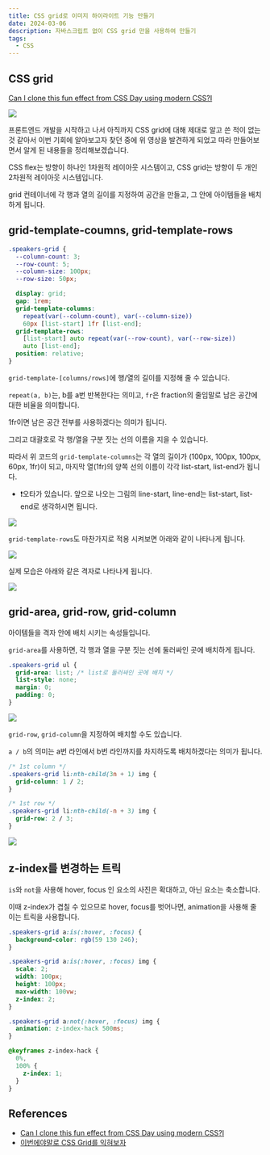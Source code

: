 ```yaml
---
title: CSS grid로 이미지 하이라이트 기능 만들기
date: 2024-03-06
description: 자바스크립트 없이 CSS grid 만을 사용하여 만들기
tags:
  - CSS
---
```


## CSS grid

[Can I clone this fun effect from CSS Day using modern CSS?I](https://www.youtube.com/watch?v=fs_5R8V4JCI)

![](/posts/20240306-image-highlight-grid/grid.gif)

프론트엔드 개발을 시작하고 나서 아직까지 CSS grid에 대해 제대로 알고 쓴 적이 없는 것 같아서 이번 기회에 알아보고자 찾던 중에 위 영상을 발견하게 되었고 따라 만들어보면서 알게 된 내용들을 정리해보겠습니다.

CSS flex는 방향이 하나인 1차원적 레이아웃 시스템이고, CSS grid는 방향이 두 개인 2차원적 레이아웃 시스템입니다.

grid 컨테이너에 각 행과 열의 길이를 지정하여 공간을 만들고, 그 안에 아이템들을 배치하게 됩니다.

## grid-template-coumns, grid-template-rows

```css
.speakers-grid {
  --column-count: 3;
  --row-count: 5;
  --column-size: 100px;
  --row-size: 50px;

  display: grid;
  gap: 1rem;
  grid-template-columns:
    repeat(var(--column-count), var(--column-size))
    60px [list-start] 1fr [list-end];
  grid-template-rows:
    [list-start] auto repeat(var(--row-count), var(--row-size))
    auto [list-end];
  position: relative;
}
```

`grid-template-[columns/rows]`에 행/열의 길이를 지정해 줄 수 있습니다.

`repeat(a, b)`는, b를 a번 반복한다는 의미고, `fr`은 fraction의 줄임말로 남은 공간에 대한 비율을 의미합니다.

1fr이면 남은 공간 전부를 사용하겠다는 의미가 됩니다.

그리고 대괄호로 각 행/열을 구분 짓는 선의 이름을 지을 수 있습니다.

따라서 위 코드의 `grid-template-columns`는 각 열의 길이가 (100px, 100px, 100px, 60px, 1fr)이 되고, 마지막 열(1fr)의 양쪽 선의 이름이 각각 list-start, list-end가 됩니다.

- ❗오타가 있습니다. 앞으로 나오는 그림의 line-start, line-end는 list-start, list-end로 생각하시면 됩니다.

![](/posts/20240306-image-highlight-grid/pic1.png)

`grid-template-rows`도 마찬가지로 적용 시켜보면 아래와 같이 나타나게 됩니다.

![](/posts/20240306-image-highlight-grid/pic2.png)

실제 모습은 아래와 같은 격자로 나타나게 됩니다.

![](/posts/20240306-image-highlight-grid/pic3.png)

## grid-area, grid-row, grid-column

아이템들을 격자 안에 배치 시키는 속성들입니다.

`grid-area`를 사용하면, 각 행과 열을 구분 짓는 선에 둘러싸인 곳에 배치하게 됩니다.

```css
.speakers-grid ul {
  grid-area: list; /* list로 둘러싸인 곳에 배치 */
  list-style: none;
  margin: 0;
  padding: 0;
}
```

![](/posts/20240306-image-highlight-grid/pic4.png)

`grid-row`, `grid-column`을 지정하여 배치할 수도 있습니다.

`a / b`의 의미는 a번 라인에서 b번 라인까지를 차지하도록 배치하겠다는 의미가 됩니다.

```css
/* 1st column */
.speakers-grid li:nth-child(3n + 1) img {
  grid-column: 1 / 2;
}

/* 1st row */
.speakers-grid li:nth-child(-n + 3) img {
  grid-row: 2 / 3;
}
```

![](/posts/20240306-image-highlight-grid/pic5.png)

## z-index를 변경하는 트릭

`is`와 `not`을 사용해 hover, focus 인 요소의 사진은 확대하고, 아닌 요소는 축소합니다.

이때 z-index가 겹칠 수 있으므로 hover, focus를 벗어나면, animation을 사용해 줄이는 트릭을 사용합니다.

```css
.speakers-grid a:is(:hover, :focus) {
  background-color: rgb(59 130 246);
}

.speakers-grid a:is(:hover, :focus) img {
  scale: 2;
  width: 100px;
  height: 100px;
  max-width: 100vw;
  z-index: 2;
}

.speakers-grid a:not(:hover, :focus) img {
  animation: z-index-hack 500ms;
}

@keyframes z-index-hack {
  0%,
  100% {
    z-index: 1;
  }
}
```

## References

- [Can I clone this fun effect from CSS Day using modern CSS?I](https://www.youtube.com/watch?v=fs_5R8V4JCI)
- [이번에야말로 CSS Grid를 익혀보자](https://studiomeal.com/archives/533)
